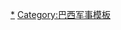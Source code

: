 {{military navigation
|name = 巴西軍事
|title = [[巴西軍事]]
|style = wide
|bodyclass = hlist

|above = 
* [[巴西总统|总统]]
* [[巴西国防部|国防部]]

|list1 =
* [[File:Coat of arms of the Brazilian Air Force.svg|24px|Coat of arms of the Brazilian Air Force]] [[巴西空軍|空軍]]
* [[File:Coat of arms of the Brazilian Army.svg|14px|Coat of arms of the Brazilian Army]] [[巴西陸軍|陸軍]]
* [[File:Coat of arms of the Brazilian Navy.svg|16px|Coat of arms of the Brazilian Navy]] [[巴西海軍|海軍]]
** [[File:Emblem of the Brazilian Marine Corps.gif|16px|Coat of arms of the Brazilian Marine Corps]] [[巴西海軍陸戰隊|陸戰隊]]
** [[File:Roundel of Brazil - Naval Aviation.svg|15px]] [[巴西海軍航空兵|航空兵]]

}}<noinclude>
{{collapsible option}}
[[Category:巴西軍事|*]]
[[Category:巴西军事模板]]
</noinclude>